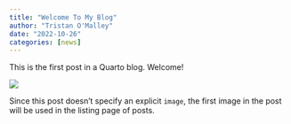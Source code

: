 ```yaml
---
title: "Welcome To My Blog"
author: "Tristan O'Malley"
date: "2022-10-26"
categories: [news]
---
```


This is the first post in a Quarto blog. Welcome!

![](thumbnail.jpg)

Since this post doesn't specify an explicit `image`, the first image in the post will be used in the listing page of posts.
